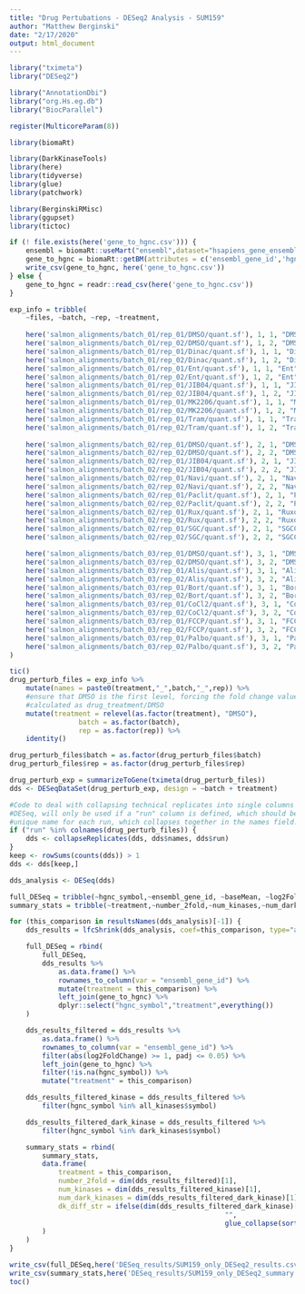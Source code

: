 ```yaml
---
title: "Drug Pertubations - DESeq2 Analysis - SUM159"
author: "Matthew Berginski"
date: "2/17/2020"
output: html_document
---
```


```r
library("tximeta")
library("DESeq2")

library("AnnotationDbi")
library("org.Hs.eg.db")
library("BiocParallel")

register(MulticoreParam(8))

library(biomaRt)

library(DarkKinaseTools)
library(here)
library(tidyverse)
library(glue)
library(patchwork)

library(BerginskiRMisc)
library(ggupset)
library(tictoc)
```

```r
if (! file.exists(here('gene_to_hgnc.csv'))) {
	ensembl = biomaRt::useMart("ensembl",dataset="hsapiens_gene_ensembl")
	gene_to_hgnc = biomaRt::getBM(attributes = c('ensembl_gene_id','hgnc_symbol'), mart = ensembl)
	write_csv(gene_to_hgnc, here('gene_to_hgnc.csv'))
} else {
	gene_to_hgnc = readr::read_csv(here('gene_to_hgnc.csv'))
}
```

```r
exp_info = tribble(
	~files, ~batch, ~rep, ~treatment,
	
	here('salmon_alignments/batch_01/rep_01/DMSO/quant.sf'), 1, 1, "DMSO",
	here('salmon_alignments/batch_01/rep_02/DMSO/quant.sf'), 1, 2, "DMSO",
	here('salmon_alignments/batch_01/rep_01/Dinac/quant.sf'), 1, 1, "Dina",
	here('salmon_alignments/batch_01/rep_02/Dinac/quant.sf'), 1, 2, "Dina",
	here('salmon_alignments/batch_01/rep_01/Ent/quant.sf'), 1, 1, "Ent",
	here('salmon_alignments/batch_01/rep_02/Ent/quant.sf'), 1, 2, "Ent",
	here('salmon_alignments/batch_01/rep_01/JIB04/quant.sf'), 1, 1, "JIB.04.low",
	here('salmon_alignments/batch_01/rep_02/JIB04/quant.sf'), 1, 2, "JIB.04.low",
	here('salmon_alignments/batch_01/rep_01/MK2206/quant.sf'), 1, 1, "MK2206",
	here('salmon_alignments/batch_01/rep_02/MK2206/quant.sf'), 1, 2, "MK2206",
	here('salmon_alignments/batch_01/rep_01/Tram/quant.sf'), 1, 1, "Tram",
	here('salmon_alignments/batch_01/rep_02/Tram/quant.sf'), 1, 2, "Tram",
	
	here('salmon_alignments/batch_02/rep_01/DMSO/quant.sf'), 2, 1, "DMSO",
	here('salmon_alignments/batch_02/rep_02/DMSO/quant.sf'), 2, 2, "DMSO",
	here('salmon_alignments/batch_02/rep_01/JIB04/quant.sf'), 2, 1, "JIB.04.high",
	here('salmon_alignments/batch_02/rep_02/JIB04/quant.sf'), 2, 2, "JIB.04.high",
	here('salmon_alignments/batch_02/rep_01/Navi/quant.sf'), 2, 1, "Navitoclax",
	here('salmon_alignments/batch_02/rep_02/Navi/quant.sf'), 2, 2, "Navitoclax",
	here('salmon_alignments/batch_02/rep_01/Paclit/quant.sf'), 2, 1, "Paclitaxel",
	here('salmon_alignments/batch_02/rep_02/Paclit/quant.sf'), 2, 2, "Paclitaxel",
	here('salmon_alignments/batch_02/rep_01/Rux/quant.sf'), 2, 1, "Ruxolitinib",
	here('salmon_alignments/batch_02/rep_02/Rux/quant.sf'), 2, 2, "Ruxolitinib",
	here('salmon_alignments/batch_02/rep_01/SGC/quant.sf'), 2, 1, "SGCCP30",
	here('salmon_alignments/batch_02/rep_02/SGC/quant.sf'), 2, 2, "SGCCP30",

	here('salmon_alignments/batch_03/rep_01/DMSO/quant.sf'), 3, 1, "DMSO",
	here('salmon_alignments/batch_03/rep_02/DMSO/quant.sf'), 3, 2, "DMSO",	
	here('salmon_alignments/batch_03/rep_01/Alis/quant.sf'), 3, 1, "Alisertib",
	here('salmon_alignments/batch_03/rep_02/Alis/quant.sf'), 3, 2, "Alisertib",
	here('salmon_alignments/batch_03/rep_01/Bort/quant.sf'), 3, 1, "Bortezomib",
	here('salmon_alignments/batch_03/rep_02/Bort/quant.sf'), 3, 2, "Bortezomib",
	here('salmon_alignments/batch_03/rep_01/CoCl2/quant.sf'), 3, 1, "CoCl2",
	here('salmon_alignments/batch_03/rep_02/CoCl2/quant.sf'), 3, 2, "CoCl2",
	here('salmon_alignments/batch_03/rep_01/FCCP/quant.sf'), 3, 1, "FCCP",
	here('salmon_alignments/batch_03/rep_02/FCCP/quant.sf'), 3, 2, "FCCP",
	here('salmon_alignments/batch_03/rep_01/Palbo/quant.sf'), 3, 1, "Palbociclib",
	here('salmon_alignments/batch_03/rep_02/Palbo/quant.sf'), 3, 2, "Palbociclib",
)
```

```r
tic()
drug_perturb_files = exp_info %>%
	mutate(names = paste0(treatment,"_",batch,"_",rep)) %>%
	#ensure that DMSO is the first level, forcing the fold change values to be
	#calculated as drug_treatment/DMSO
	mutate(treatment = relevel(as.factor(treatment), "DMSO"),
				 batch = as.factor(batch),
				 rep = as.factor(rep)) %>%
	identity()

drug_perturb_files$batch = as.factor(drug_perturb_files$batch)
drug_perturb_files$rep = as.factor(drug_perturb_files$rep)

drug_perturb_exp = summarizeToGene(tximeta(drug_perturb_files))
dds <- DESeqDataSet(drug_perturb_exp, design = ~batch + treatment)

#Code to deal with collapsing technical replicates into single columns in
#DESeq, will only be used if a "run" column is defined, which should be a
#unique name for each run, which collapses together in the names field.
if ("run" %in% colnames(drug_perturb_files)) {
	dds <- collapseReplicates(dds, dds$names, dds$run)
}
keep <- rowSums(counts(dds)) > 1
dds <- dds[keep,]

dds_analysis <- DESeq(dds)

full_DESeq = tribble(~hgnc_symbol,~ensembl_gene_id, ~baseMean, ~log2FoldChange, ~lfcSE, ~stat, ~pvalue, ~padj, ~treatment)
summary_stats = tribble(~treatment,~number_2fold,~num_kinases,~num_dark_kinases,~dk_diff_str)

for (this_comparison in resultsNames(dds_analysis)[-1]) {
	dds_results = lfcShrink(dds_analysis, coef=this_comparison, type="apeglm")

	full_DESeq = rbind(
		full_DESeq,
		dds_results %>%
			as.data.frame() %>%
			rownames_to_column(var = "ensembl_gene_id") %>%
			mutate(treatment = this_comparison) %>%
			left_join(gene_to_hgnc) %>%
			dplyr::select("hgnc_symbol","treatment",everything())
	)

	dds_results_filtered = dds_results %>%
		as.data.frame() %>%
		rownames_to_column(var = "ensembl_gene_id") %>%
		filter(abs(log2FoldChange) >= 1, padj <= 0.05) %>%
		left_join(gene_to_hgnc) %>%
		filter(!is.na(hgnc_symbol)) %>%
		mutate("treatment" = this_comparison)

	dds_results_filtered_kinase = dds_results_filtered %>%
		filter(hgnc_symbol %in% all_kinases$symbol)

	dds_results_filtered_dark_kinase = dds_results_filtered %>%
		filter(hgnc_symbol %in% dark_kinases$symbol)

	summary_stats = rbind(
		summary_stats,
		data.frame(
			treatment = this_comparison,
			number_2fold = dim(dds_results_filtered)[1],
			num_kinases = dim(dds_results_filtered_kinase)[1],
			num_dark_kinases = dim(dds_results_filtered_dark_kinase)[1],
			dk_diff_str = ifelse(dim(dds_results_filtered_dark_kinase)[1] == 0,
													 "",
													 glue_collapse(sort(dds_results_filtered_dark_kinase$hgnc_symbol), sep=" | "))
		)
	)
}

write_csv(full_DESeq,here('DESeq_results/SUM159_only_DESeq2_results.csv.gz'))
write_csv(summary_stats,here('DESeq_results/SUM159_only_DESeq2_summary.csv'))
toc()
```
